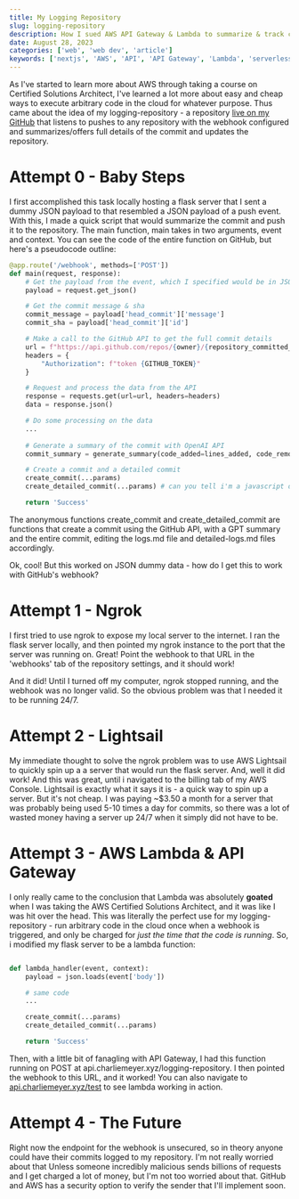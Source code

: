 ```yaml
---
title: My Logging Repository
slug: logging-repository
description: How I sued AWS API Gateway & Lambda to summarize & track commits.
date: August 28, 2023
categories: ['web', 'web dev', 'article']
keywords: ['nextjs', 'AWS', 'API', 'API Gateway', 'Lambda', 'serverless', 'software engineering']
---
```


As I've started to learn more about AWS through taking a course on Certified Solutions
Architect, I've learned a lot more about easy and cheap ways to execute arbitrary code
in the cloud for whatever purpose. Thus came about the idea of my logging-repository - 
a repository [live on my GitHub](https://github.com/charliemeyer2000/logging-repository)
that listens to pushes to any repository with the webhook configured and summarizes/offers
full details of the commit and updates the repository. 

# Attempt 0 - Baby Steps

I first accomplished this task locally hosting a flask server that I sent a dummy 
JSON payload to that resembled a JSON payload of a push event. With this, I made a quick script
that would summarize the commit and push it to the repository. The main function, <BackTicks>main</BackTicks>
takes in two arguments, <BackTicks>event</BackTicks> and <BackTicks>context</BackTicks>.
You can see the code of the entire function on GitHub, but here's a pseudocode outline:

```python
@app.route('/webhook', methods=['POST'])
def main(request, response):
    # Get the payload from the event, which I specified would be in JSON
    payload = request.get_json()

    # Get the commit message & sha
    commit_message = payload['head_commit']['message']
    commit_sha = payload['head_commit']['id']

    # Make a call to the GitHub API to get the full commit details
    url = f"https://api.github.com/repos/{owner}/{repository_committed_to}/commits/{commit_sha}"
    headers = {
        "Authorization": f"token {GITHUB_TOKEN}"
    }

    # Request and process the data from the API
    response = requests.get(url=url, headers=headers)
    data = response.json()

    # Do some processing on the data
    ...
    
    # Generate a summary of the commit with OpenAI API
    commit_summary = generate_summary(code_added=lines_added, code_removed=lines_removed, commit_message=commit_message)

    # Create a commit and a detailed commit
    create_commit(...params)
    create_detailed_commit(...params) # can you tell i'm a javascript dev? 

    return 'Success'
```

The anonymous functions <BackTicks>create_commit</BackTicks> and <BackTicks>create_detailed_commit</BackTicks>
are functions that create a commit using the GitHub API, with a GPT summary and the entire commit, editing the 
<BackTicks>logs.md</BackTicks> file and <BackTicks>detailed-logs.md</BackTicks> files accordingly. 

Ok, cool! But this worked on JSON dummy data - how do I get this to work with GitHub's webhook?

# Attempt 1 - Ngrok

I first tried to use ngrok to expose my local server to the internet. I ran the flask server locally, and then
pointed my ngrok instance to the port that the server was running on. Great! Point the webhook to that URL 
in the 'webhooks' tab of the repository settings, and it should work! 

And it did! Until I turned off my computer, ngrok stopped running, and the webhook was no longer valid. So the obvious problem
was that I needed it to be running 24/7. 

# Attempt 2 - Lightsail

My immediate thought to solve the ngrok problem was to use AWS Lightsail to quickly spin up a a server that would run the 
flask server. And, well it did work! And this was great, until i navigated to the billing tab of my AWS Console. Lightsail
is exactly what it says it is - a quick way to spin up a server. But it's not cheap. I was paying ~$3.50 a month for a server
that was probably being used 5-10 times a day for commits, so there was a lot of wasted money having a server up 24/7 when it 
simply did not have to be. 

# Attempt 3 - AWS Lambda & API Gateway

I only really came to the conclusion that Lambda was absolutely **goated** when I was taking the AWS Certified Solutions Architect, 
and it was like I was hit over the head. This was literally the perfect use for my logging-repository - run arbitrary code in the cloud once when 
a webhook is triggered, and only be charged for _just the time that the code is running_. So, i modified my flask server to be a lambda function:

```Python

def lambda_handler(event, context):
    payload = json.loads(event['body'])

    # same code
    ...

    create_commit(...params)
    create_detailed_commit(...params)

    return 'Success'
```

Then, with a little bit of fanagling with API Gateway, I had this function running on POST at <BackTicks>api.charliemeyer.xyz/logging-repository</BackTicks>. 
I then pointed the webhook to this URL, and it worked! You can also navigate to [api.charliemeyer.xyz/test](https://api.charliemeyer.xyz/test) to see lambda working in action.

# Attempt 4 - The Future

Right now the endpoint for the webhook is unsecured, so in theory anyone could have their commits logged to my repository. I'm not really worried about that Unless
someone incredibly malicious sends billions of requests and I get charged a lot of money, but I'm not too worried about that. GitHub and AWS has a security option to verify
the sender that I'll implement soon. 



